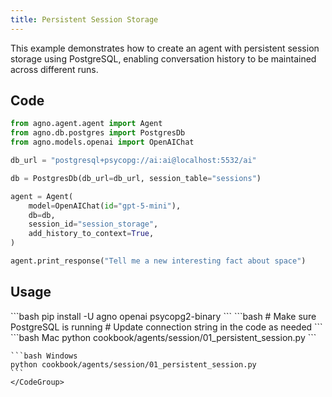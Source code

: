 ```yaml
---
title: Persistent Session Storage
---
```


This example demonstrates how to create an agent with persistent session storage using PostgreSQL, enabling conversation history to be maintained across different runs.

## Code

```python cookbook/agents/session/01_persistent_session.py
from agno.agent.agent import Agent
from agno.db.postgres import PostgresDb
from agno.models.openai import OpenAIChat

db_url = "postgresql+psycopg://ai:ai@localhost:5532/ai"

db = PostgresDb(db_url=db_url, session_table="sessions")

agent = Agent(
    model=OpenAIChat(id="gpt-5-mini"),
    db=db,
    session_id="session_storage",
    add_history_to_context=True,
)

agent.print_response("Tell me a new interesting fact about space")
```

## Usage

<Steps>
  <Snippet file="create-venv-step.mdx" />

  <Step title="Install libraries">
    ```bash
    pip install -U agno openai psycopg2-binary
    ```
  </Step>

  <Step title="Setup PostgreSQL">
    ```bash
    # Make sure PostgreSQL is running
    # Update connection string in the code as needed
    ```
  </Step>

  <Step title="Run Agent">
    <CodeGroup>
    ```bash Mac
    python cookbook/agents/session/01_persistent_session.py
    ```
    
    ```bash Windows
    python cookbook/agents/session/01_persistent_session.py
    ```
    </CodeGroup>
  </Step>
</Steps>